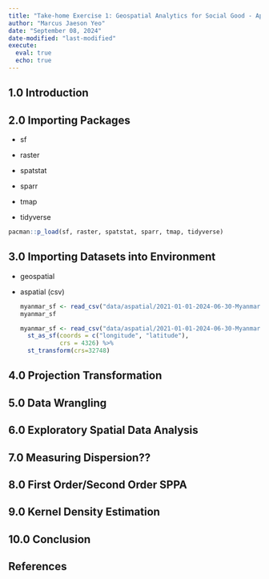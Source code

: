 ```yaml
---
title: "Take-home Exercise 1: Geospatial Analytics for Social Good - Application of Spatial and Spatio-temporal Point Patterns Analysis to discover the geographical distribution of Armed Conflict in Myanmar"
author: "Marcus Jaeson Yeo"
date: "September 08, 2024"
date-modified: "last-modified"
execute: 
  eval: true
  echo: true
---
```


## 1.0 Introduction

## 2.0 Importing Packages

-   sf

-   raster

-   spatstat

-   sparr

-   tmap

-   tidyverse

```r
pacman::p_load(sf, raster, spatstat, sparr, tmap, tidyverse)
```

## 3.0 Importing Datasets into Environment

-   geospatial

-   aspatial (csv)

    ```r
    myanmar_sf <- read_csv("data/aspatial/2021-01-01-2024-06-30-Myanmar.csv")
    myanmar_sf
    ```

    ```r
    myanmar_sf <- read_csv("data/aspatial/2021-01-01-2024-06-30-Myanmar.csv") %>%
      st_as_sf(coords = c("longitude", "latitude"),
               crs = 4326) %>%
      st_transform(crs=32748)
    ```

## 4.0 Projection Transformation

## 5.0 Data Wrangling

## 6.0 Exploratory Spatial Data Analysis

## 7.0 Measuring Dispersion??

## 8.0 First Order/Second Order SPPA

## 9.0 Kernel Density Estimation

## 10.0 Conclusion

## References

